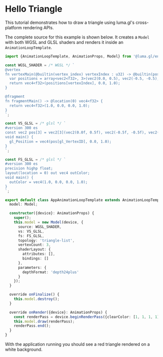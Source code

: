 
# Hello Triangle

This tutorial demonstrates how to draw a triangle using luma.gl's cross-platform rendering APIs.

<DeviceTabs />
<HelloTriangleExample />

The complete source for this example is shown below. It creates a `Model` with both WGSL and GLSL shaders and renders it inside an `AnimationLoopTemplate`.

```typescript
import {AnimationLoopTemplate, AnimationProps, Model} from '@luma.gl/engine';

const WGSL_SHADER = /* WGSL */ `
@vertex
fn vertexMain(@builtin(vertex_index) vertexIndex : u32) -> @builtin(position) vec4<f32> {
  var positions = array<vec2<f32>, 3>(vec2(0.0, 0.5), vec2(-0.5, -0.5), vec2(0.5, -0.5));
  return vec4<f32>(positions[vertexIndex], 0.0, 1.0);
}

@fragment
fn fragmentMain() -> @location(0) vec4<f32> {
  return vec4<f32>(1.0, 0.0, 0.0, 1.0);
}
`;

const VS_GLSL = /* glsl */ `
#version 300 es
const vec2 pos[3] = vec2[3](vec2(0.0f, 0.5f), vec2(-0.5f, -0.5f), vec2(0.5f, -0.5f));
void main() {
  gl_Position = vec4(pos[gl_VertexID], 0.0, 1.0);
}
`;

const FS_GLSL = /* glsl */ `
#version 300 es
precision highp float;
layout(location = 0) out vec4 outColor;
void main() {
  outColor = vec4(1.0, 0.0, 0.0, 1.0);
}
`;

export default class AppAnimationLoopTemplate extends AnimationLoopTemplate {
  model: Model;

  constructor({device}: AnimationProps) {
    super();
    this.model = new Model(device, {
      source: WGSL_SHADER,
      vs: VS_GLSL,
      fs: FS_GLSL,
      topology: 'triangle-list',
      vertexCount: 3,
      shaderLayout: {
        attributes: [],
        bindings: []
      },
      parameters: {
        depthFormat: 'depth24plus'
      }
    });
  }

  override onFinalize() {
    this.model.destroy();
  }

  override onRender({device}: AnimationProps) {
    const renderPass = device.beginRenderPass({clearColor: [1, 1, 1, 1]});
    this.model.draw(renderPass);
    renderPass.end();
  }
}
```

With the application running you should see a red triangle rendered on a white background.
